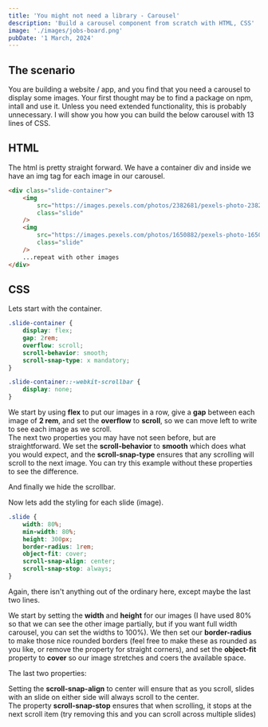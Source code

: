 ```yaml
---
title: 'You might not need a library - Carousel'
description: 'Build a carousel component from scratch with HTML, CSS'
image: './images/jobs-board.png'
pubDate: '1 March, 2024'
---
```



## The scenario

You are building a website / app, and you find that you need a carousel to display some images. Your first thought may be to find a package on npm, intall and use it. Unless you need extended functionality, this is probably unnecessary. I will show you how you can build the below carousel with 13 lines of CSS.

<Carousel />

## HTML

The html is pretty straight forward. We have a container div and inside we have an img tag for each image in our carousel.

```html
<div class="slide-container">
	<img
		src="https://images.pexels.com/photos/2382681/pexels-photo-2382681.jpeg?auto=compress&cs=tinysrgb&w=1260&h=750&dpr=2"
		class="slide"
	/>
	<img
		src="https://images.pexels.com/photos/1650882/pexels-photo-1650882.jpeg?auto=compress&cs=tinysrgb&w=1260&h=750&dpr=2"
		class="slide"
	/>
    ...repeat with other images
</div>
```

## CSS

Lets start with the container. 

```css
.slide-container {
    display: flex;
    gap: 2rem;
    overflow: scroll;
    scroll-behavior: smooth;
    scroll-snap-type: x mandatory;
}

.slide-container::-webkit-scrollbar {
    display: none;
}

```

We start by using **flex** to put our images in a row, give a **gap** between each image of **2 rem**, and set the **overflow** to **scroll**, so we can move left to write to see each image as we scroll. <br />
The next two properties you may have not seen before, but are straightforward.
We set the **scroll-behavior** to **smooth** which does what you would expect, and the **scroll-snap-type** ensures that any scrolling will scroll to the next image. You can try this example without these properties to see the difference. <br />

And finally we hide the scrollbar.

Now lets add the styling for each slide (image). 

```css
.slide {
    width: 80%;
    min-width: 80%;
    height: 300px;
    border-radius: 1rem;
    object-fit: cover;
    scroll-snap-align: center;
    scroll-snap-stop: always;
}
```

Again, there isn't anything out of the ordinary here, except maybe the last two lines.

We start by setting the **width** and **height** for our images (I have used 80% so that we can see the other image partially, but if you want full width carousel, you can set the widths to 100%). We then set our **border-radius** to make those nice rounded borders (feel free to make these as rounded as you like, or remove the property for straight corners), and set the **object-fit** property to **cover** so our image stretches and coers the available space.

The last two properties:

Setting the **scroll-snap-align** to center will ensure that as you scroll, slides with an slide on either side will always scroll to the center. <br />
The property **scroll-snap-stop** ensures that when scrolling, it stops at the next scroll item (try removing this and you can scroll across multiple slides)



